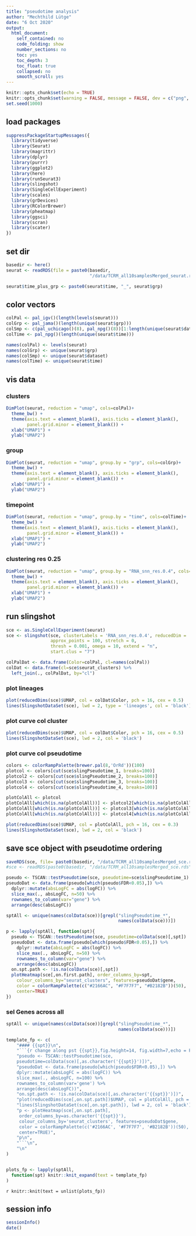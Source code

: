 ```yaml
---
title: "pseudotime analysis"
author: "Mechthild Lütge"
date: "6 Oct 2020"
output:
  html_document:
    self_contained: no
    code_folding: show
    number_sections: no
    toc: yes
    toc_depth: 3
    toc_float: true
    collapsed: no
    smooth_scroll: yes
---
```


```r
knitr::opts_chunk$set(echo = TRUE)
knitr::opts_chunk$set(warning = FALSE, message = FALSE, dev = c("png", "pdf"))
set.seed(1000)
```

## load packages
```r
suppressPackageStartupMessages({
  library(tidyverse)
  library(Seurat)
  library(magrittr)
  library(dplyr)
  library(purrr)
  library(ggplot2)
  library(here)
  library(runSeurat3)
  library(slingshot)
  library(SingleCellExperiment)
  library(scales)
  library(grDevices)
  library(RColorBrewer)
  library(pheatmap)
  library(ggsci)
  library(scran)
  library(scater)
})

```

## set dir
```r
basedir <- here()
seurat <- readRDS(file = paste0(basedir, 
                                "/data/TCRM_all10samplesMerged_seurat.rds"))

seurat$time_plus_grp <- paste0(seurat$time, "_", seurat$grp)
```

## color vectors
```r

colPal <- pal_igv()(length(levels(seurat)))
colGrp <- pal_jama()(length(unique(seurat$grp)))
colSmp <- c(pal_uchicago()(8), pal_npg()(8))[1:length(unique(seurat$dataset))]
colTime <- pal_npg()(length(unique(seurat$time)))

names(colPal) <- levels(seurat)
names(colGrp) <- unique(seurat$grp)
names(colSmp) <- unique(seurat$dataset)
names(colTime) <- unique(seurat$time)

```

## vis data {.tabset}
### clusters
```r
DimPlot(seurat, reduction = "umap", cols=colPal)+
  theme_bw() +
  theme(axis.text = element_blank(), axis.ticks = element_blank(), 
        panel.grid.minor = element_blank()) +
  xlab("UMAP1") +
  ylab("UMAP2")


```

### group
```r

DimPlot(seurat, reduction = "umap", group.by = "grp", cols=colGrp)+
  theme_bw() +
  theme(axis.text = element_blank(), axis.ticks = element_blank(), 
        panel.grid.minor = element_blank()) +
  xlab("UMAP1") +
  ylab("UMAP2")

```

### timepoint
```r

DimPlot(seurat, reduction = "umap", group.by = "time", cols=colTime)+
  theme_bw() +
  theme(axis.text = element_blank(), axis.ticks = element_blank(), 
        panel.grid.minor = element_blank()) +
  xlab("UMAP1") +
  ylab("UMAP2")


```

### clustering res 0.25
```r

DimPlot(seurat, reduction = "umap", group.by = "RNA_snn_res.0.4", cols=colPal)+
  theme_bw() +
  theme(axis.text = element_blank(), axis.ticks = element_blank(), 
        panel.grid.minor = element_blank()) +
  xlab("UMAP1") +
  ylab("UMAP2")


```




## run slingshot {.tabset}
```r

sce <- as.SingleCellExperiment(seurat)
sce <- slingshot(sce, clusterLabels = 'RNA_snn_res.0.4', reducedDim = 'UMAP',
                 approx_points = 100, stretch = 0,
                 thresh = 0.001, omega = 10, extend = "n",
                 start.clus = "7")

colPalDat <- data.frame(Color=colPal, cl=names(colPal))
colDat <- data.frame(cl=sce$seurat_clusters) %>% 
  left_join(., colPalDat, by="cl")


```


### plot lineages
```r

plot(reducedDims(sce)$UMAP, col = colDat$Color, pch = 16, cex = 0.5)
lines(SlingshotDataSet(sce), lwd = 2, type = 'lineages', col = 'black')

```


### plot curve col cluster
```r

plot(reducedDims(sce)$UMAP, col = colDat$Color, pch = 16, cex = 0.5)
lines(SlingshotDataSet(sce), lwd = 2, col = 'black')


```

### plot curve col pseudotime
```r

colors <- colorRampPalette(brewer.pal(8,'OrRd'))(100)
plotcol <- colors[cut(sce$slingPseudotime_1, breaks=100)]
plotcol2 <- colors[cut(sce$slingPseudotime_2, breaks=100)]
plotcol3 <- colors[cut(sce$slingPseudotime_3, breaks=100)]
plotcol4 <- colors[cut(sce$slingPseudotime_4, breaks=100)]

plotColAll <- plotcol
plotColAll[which(is.na(plotColAll))] <- plotcol2[which(is.na(plotColAll))]
plotColAll[which(is.na(plotColAll))] <- plotcol3[which(is.na(plotColAll))]
plotColAll[which(is.na(plotColAll))] <- plotcol4[which(is.na(plotColAll))]

plot(reducedDims(sce)$UMAP, col = plotColAll, pch = 16, cex = 0.3)
lines(SlingshotDataSet(sce), lwd = 2, col = 'black')

```

## save sce object with pseudotime ordering
```r
saveRDS(sce, file= paste0(basedir, "/data/TCRM_all10samplesMerged_sce.rds"))
#sce <- readRDS(paste0(basedir, "/data/TCRM_all10samplesMerged_sce.rds"))

```


```r
pseudo <- TSCAN::testPseudotime(sce, pseudotime=sce$slingPseudotime_1)
pseudoDat <- data.frame(pseudo[which(pseudo$FDR<0.05),]) %>%
  dplyr::mutate(absLogFC = abs(logFC)) %>% 
  slice_max(., absLogFC, n=50) %>% 
  rownames_to_column(var="gene") %>% 
  arrange(desc(absLogFC))

sptAll <- unique(names(colData(sce))[grepl("slingPseudotime_*",
                                           names(colData(sce)))])

p <- lapply(sptAll, function(spt){
  pseudo <- TSCAN::testPseudotime(sce, pseudotime=colData(sce)[,spt])
  pseudoDat <- data.frame(pseudo[which(pseudo$FDR<0.05),]) %>%
    dplyr::mutate(absLogFC = abs(logFC)) %>% 
    slice_max(., absLogFC, n=50) %>% 
    rownames_to_column(var="gene") %>% 
    arrange(desc(absLogFC))
  on.spt.path <- !is.na(colData(sce)[,spt])
  plotHeatmap(sce[,on.first.path], order_columns_by=spt, 
    colour_columns_by="seurat_clusters", features=pseudoDat$gene, 
    color = colorRampPalette(c("#2166AC", "#F7F7F7", "#B2182B"))(50),
    center=TRUE)
})


```


### sel Genes across all {.tabset}
```r

sptAll <- unique(names(colData(sce))[grepl("slingPseudotime_*",
                                           names(colData(sce)))])

template_fp <- c(
    "#### {{spt}}\n",
    "```{r change along pst {{spt}},fig.height=14, fig.width=7,echo = FALSE}\n",
    "pseudo <- TSCAN::testPseudotime(sce,
    pseudotime=colData(sce)[,as.character('{{spt}}')])",
    "pseudoDat <- data.frame(pseudo[which(pseudo$FDR<0.05),]) %>%
    dplyr::mutate(absLogFC = abs(logFC)) %>% 
    slice_max(., absLogFC, n=100) %>% 
    rownames_to_column(var='gene') %>% 
    arrange(desc(absLogFC))",
    "on.spt.path <- !is.na(colData(sce)[,as.character('{{spt}}')])",
    "plot(reducedDims(sce[,on.spt.path])$UMAP, col = plotColAll, pch = 16, cex = 0.3)",
    "lines(SlingshotDataSet(sce[,on.spt.path]), lwd = 2, col = 'black')",
    "p <- plotHeatmap(sce[,on.spt.path],
     order_columns_by=as.character('{{spt}}'), 
     colour_columns_by='seurat_clusters', features=pseudoDat$gene, 
     color = colorRampPalette(c('#2166AC', '#F7F7F7', '#B2182B'))(50),
     center=TRUE)",
    "p\n",
    "```\n",
    "\n"
)


plots_fp <- lapply(sptAll, 
  function(spt) knitr::knit_expand(text = template_fp)
)

```

`r knitr::knit(text = unlist(plots_fp))`


## session info
```r
sessionInfo()
date()
```

